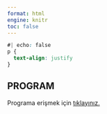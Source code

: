 ---
format: html
engine: knitr
toc: false
---

```{css}
#| echo: false
p {
  text-align: justify
}
```

## **PROGRAM**

Programa erişmek için <a href="program.pdf" target="_blank">tıklayınız.</a>